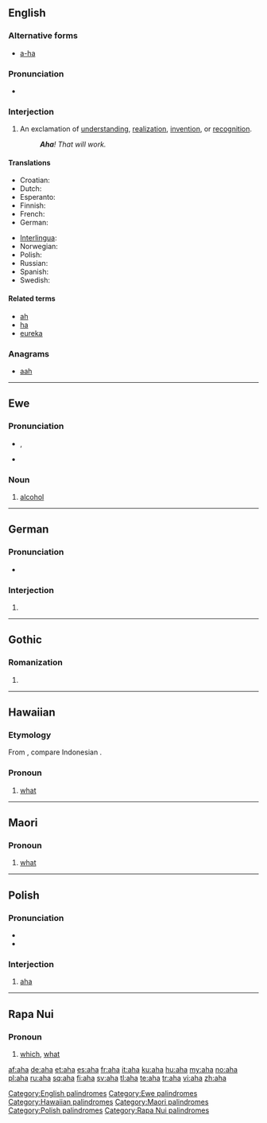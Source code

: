 {{also|AHA|ãhʻã|āhʻā}}
==English==

===Alternative forms===
* [[a-ha]]

===Pronunciation===
* {{audio|en-us-aha.ogg|Audio (US)}}

===Interjection===
{{en-interj}}

# An exclamation of [[understanding]], [[realization]], [[invention]], or [[recognition]].
#: '''''Aha'''! That will work.''

====Translations====
{{trans-top|exclamation of understanding, realization, invention, or recognition}}
* Croatian: {{t-|hr|aha}}
* Dutch: {{t-|nl|aha}}
* Esperanto: {{t-|eo|aha|xs=Esperanto}}
* Finnish: {{t+|fi|ahaa}}
* French: {{t+|fr|aha}}
* German: {{t+|de|aha}}
{{trans-mid}}
* [[Interlingua]]: {{t-|ia|aha|xs=Interlingua}}
* Norwegian: {{t+|no|aha}}
* Polish: {{t|pl|aha}}
* Russian: {{t+|ru|ага|tr=ahá}}
* Spanish: {{t+|es|ajá}}
* Swedish: {{t+|sv|aha}}
{{trans-bottom}}

====Related terms====
* [[ah]]
* [[ha]]
* [[eureka]]

===Anagrams===
* [[aah#English|aah]]

[[Category:English palindromes]]

----

==Ewe==

===Pronunciation===
* {{IPA|lang=ee|/æhæ/}}, {{SAMPA|lang=ee|/{h{/}}
* {{audio|ee-aha.ogg|Audio}}

===Noun===
{{head|ee|noun|plural|ahawo}}

# [[alcohol]]

[[Category:Ewe palindromes]]

----

==German==

===Pronunciation===
* {{IPA|/ʔaˈha/|lang=de}}

===Interjection===
{{head|de|interjection}}

# {{l|en|aha}}

----

==Gothic==

===Romanization===
{{got-rom}}

# {{got-romanization of|𐌰𐌷𐌰}}

----

==Hawaiian==

===Etymology===
From {{proto|Malayo-Polynesian|lang=haw}}, compare Indonesian {{term|apa|lang=id}}.

===Pronoun===
{{haw-pron}}

# [[what]]

[[Category:Hawaiian palindromes]]

----

==Maori==

===Pronoun===
{{head|mi|pronoun}}

# [[what]]

[[Category:Maori palindromes]]

----

==Polish==

===Pronunciation===
* {{IPA|[ʔaˈxa]|lang=pl}}
* {{audio|Pl-aha.ogg|audio}}

===Interjection===
{{head|pl|interjection}}

# [[#English|aha]]

[[Category:Polish palindromes]]

----

==Rapa Nui==

===Pronoun===
{{head|rap|pronoun}}

# [[which]], [[what]]

[[Category:Rapa Nui palindromes]]

[[af:aha]]
[[de:aha]]
[[et:aha]]
[[es:aha]]
[[fr:aha]]
[[it:aha]]
[[ku:aha]]
[[hu:aha]]
[[my:aha]]
[[no:aha]]
[[pl:aha]]
[[ru:aha]]
[[sq:aha]]
[[fi:aha]]
[[sv:aha]]
[[tl:aha]]
[[te:aha]]
[[tr:aha]]
[[vi:aha]]
[[zh:aha]]